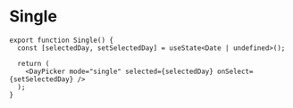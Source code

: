 
# Single



<Single />

```tsx
export function Single() {
  const [selectedDay, setSelectedDay] = useState<Date | undefined>();

  return (
    <DayPicker mode="single" selected={selectedDay} onSelect={setSelectedDay} />
  );
}
```
